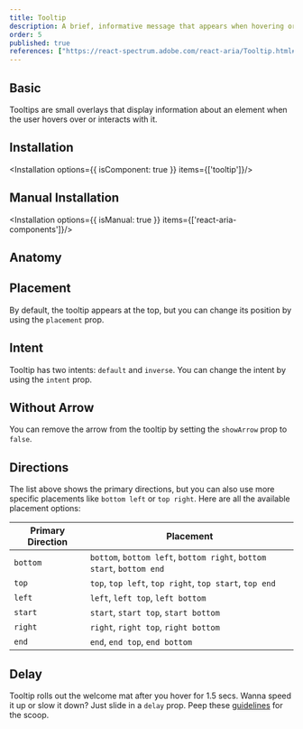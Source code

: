 ```yaml
---
title: Tooltip
description: A brief, informative message that appears when hovering or focusing on an element.
order: 5
published: true
references: ["https://react-spectrum.adobe.com/react-aria/Tooltip.html#props", "https://github.com/jamiebuilds/tailwindcss-animate"]
---
```



## Basic
Tooltips are small overlays that display information about an element when the user hovers over or interacts with it.
<How toUse="overlays/tooltip/tooltip-demo" />

## Installation
<Installation options={{ isComponent: true }} items={['tooltip']}/>

## Manual Installation
<Installation options={{ isManual: true }} items={['react-aria-components']}/>
<SourceCode toShow='tooltip'/>

## Anatomy
<Anatomy show='tooltip-anatomy'/>


## Placement
By default, the tooltip appears at the top, but you can change its position by using the `placement` prop.
<How isCenter={false} toUse="overlays/tooltip/tooltip-placement-demo" />

## Intent
Tooltip has two intents: `default` and `inverse`. You can change the intent by using the `intent` prop.
<How toUse="overlays/tooltip/tooltip-intent-demo" />

## Without Arrow
You can remove the arrow from the tooltip by setting the `showArrow` prop to `false`.
<How toUse="overlays/tooltip/tooltip-without-arrow-demo" />

## Directions

The list above shows the primary directions, but you can also use more specific placements like `bottom left` or `top right`. Here are all the available placement options:

| Primary Direction | Placement                                                             |
|-------------------|-----------------------------------------------------------------------|
| `bottom`          | `bottom`, `bottom left`, `bottom right`, `bottom start`, `bottom end` |
| `top`             | `top`, `top left`, `top right`, `top start`, `top end`                |
| `left`            | `left`, `left top`, `left bottom`                                     |
| `start`           | `start`, `start top`, `start bottom`                                  |
| `right`           | `right`, `right top`, `right bottom`                                  |
| `end`             | `end`, `end top`, `end bottom`                                        |

## Delay
Tooltip rolls out the welcome mat after you hover for 1.5 secs. Wanna speed it up or slow it down? Just slide in a `delay` prop. Peep these [guidelines](https://spectrum.adobe.com/page/tooltip/#Immediate-or-delayed-appearance) for the scoop.
<How toUse="overlays/tooltip/tooltip-delay-demo" />
